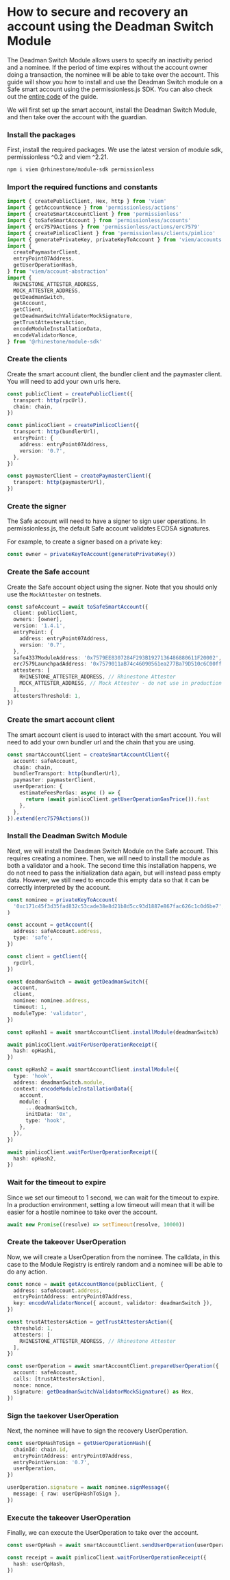 
# How to secure and recovery an account using the Deadman Switch Module

The Deadman Switch Module allows users to specify an inactivity period and a nominee. If the period of time expires without the account owner doing a transaction, the nominee will be able to take over the account. This guide will show you how to install and use the Deadman Switch module on a Safe smart account using the permissionless.js SDK. You can also check out the [entire code](https://github.com/rhinestonewtf/module-sdk-tutorials/blob/main/src/deadman-switch/permissionless-safe.ts) of the guide.

We will first set up the smart account, install the Deadman Switch Module, and then take over the account with the guardian.

<Steps>

### Install the packages

First, install the required packages. We use the latest version of module sdk, permissionless ^0.2 and viem ^2.21.

```sh npm2yarn
npm i viem @rhinestone/module-sdk permissionless
```

### Import the required functions and constants

```typescript copy
import { createPublicClient, Hex, http } from 'viem'
import { getAccountNonce } from 'permissionless/actions'
import { createSmartAccountClient } from 'permissionless'
import { toSafeSmartAccount } from 'permissionless/accounts'
import { erc7579Actions } from 'permissionless/actions/erc7579'
import { createPimlicoClient } from 'permissionless/clients/pimlico'
import { generatePrivateKey, privateKeyToAccount } from 'viem/accounts'
import {
  createPaymasterClient,
  entryPoint07Address,
  getUserOperationHash,
} from 'viem/account-abstraction'
import {
  RHINESTONE_ATTESTER_ADDRESS,
  MOCK_ATTESTER_ADDRESS,
  getDeadmanSwitch,
  getAccount,
  getClient,
  getDeadmanSwitchValidatorMockSignature,
  getTrustAttestersAction,
  encodeModuleInstallationData,
  encodeValidatorNonce,
} from '@rhinestone/module-sdk'
```

### Create the clients

Create the smart account client, the bundler client and the paymaster client. You will need to add your own urls here.

```typescript copy
const publicClient = createPublicClient({
  transport: http(rpcUrl),
  chain: chain,
})

const pimlicoClient = createPimlicoClient({
  transport: http(bundlerUrl),
  entryPoint: {
    address: entryPoint07Address,
    version: '0.7',
  },
})

const paymasterClient = createPaymasterClient({
  transport: http(paymasterUrl),
})
```

### Create the signer

The Safe account will need to have a signer to sign user operations. In permissionless.js, the default Safe account validates ECDSA signatures.

For example, to create a signer based on a private key:

```typescript copy
const owner = privateKeyToAccount(generatePrivateKey())
```

### Create the Safe account

Create the Safe account object using the signer. Note that you should only use the `MockAttester` on testnets.

```typescript copy
const safeAccount = await toSafeSmartAccount({
  client: publicClient,
  owners: [owner],
  version: '1.4.1',
  entryPoint: {
    address: entryPoint07Address,
    version: '0.7',
  },
  safe4337ModuleAddress: '0x7579EE8307284F293B1927136486880611F20002',
  erc7579LaunchpadAddress: '0x7579011aB74c46090561ea277Ba79D510c6C00ff',
  attesters: [
    RHINESTONE_ATTESTER_ADDRESS, // Rhinestone Attester
    MOCK_ATTESTER_ADDRESS, // Mock Attester - do not use in production
  ],
  attestersThreshold: 1,
})
```

### Create the smart account client

The smart account client is used to interact with the smart account. You will need to add your own bundler url and the chain that you are using.

```typescript copy
const smartAccountClient = createSmartAccountClient({
  account: safeAccount,
  chain: chain,
  bundlerTransport: http(bundlerUrl),
  paymaster: paymasterClient,
  userOperation: {
    estimateFeesPerGas: async () => {
      return (await pimlicoClient.getUserOperationGasPrice()).fast
    },
  },
}).extend(erc7579Actions())
```

### Install the Deadman Switch Module

Next, we will install the Deadman Switch Module on the Safe account. This requires creating a nominee. Then, we will need to install the module as both a validator and a hook. The second time this installation happens, we do not need to pass the initialization data again, but will instead pass empty data. However, we still need to encode this empty data so that it can be correctly interpreted by the account.

```typescript copy
const nominee = privateKeyToAccount(
  '0xc171c45f3d35fad832c53cade38e8d21b8d5cc93d1887e867fac626c1c0d6be7',
)

const account = getAccount({
  address: safeAccount.address,
  type: 'safe',
})

const client = getClient({
  rpcUrl,
})

const deadmanSwitch = await getDeadmanSwitch({
  account,
  client,
  nominee: nominee.address,
  timeout: 1,
  moduleType: 'validator',
})

const opHash1 = await smartAccountClient.installModule(deadmanSwitch)

await pimlicoClient.waitForUserOperationReceipt({
  hash: opHash1,
})

const opHash2 = await smartAccountClient.installModule({
  type: 'hook',
  address: deadmanSwitch.module,
  context: encodeModuleInstallationData({
    account,
    module: {
      ...deadmanSwitch,
      initData: '0x',
      type: 'hook',
    },
  }),
})

await pimlicoClient.waitForUserOperationReceipt({
  hash: opHash2,
})
```

### Wait for the timeout to expire

Since we set our timeout to 1 second, we can wait for the timeout to expire. In a production environment, setting a low timeout will mean that it will be easier for a hostile nominee to take over the account.

```typescript copy
await new Promise((resolve) => setTimeout(resolve, 10000))
```

### Create the takeover UserOperation

Now, we will create a UserOperation from the nominee. The calldata, in this case to the Module Registry is entirely random and a nominee will be able to do any action.

```typescript copy
const nonce = await getAccountNonce(publicClient, {
  address: safeAccount.address,
  entryPointAddress: entryPoint07Address,
  key: encodeValidatorNonce({ account, validator: deadmanSwitch }),
})

const trustAttestersAction = getTrustAttestersAction({
  threshold: 1,
  attesters: [
    RHINESTONE_ATTESTER_ADDRESS, // Rhinestone Attester
  ],
})

const userOperation = await smartAccountClient.prepareUserOperation({
  account: safeAccount,
  calls: [trustAttestersAction],
  nonce: nonce,
  signature: getDeadmanSwitchValidatorMockSignature() as Hex,
})
```

### Sign the taekover UserOperation

Next, the nominee will have to sign the recovery UserOperation.

```typescript copy
const userOpHashToSign = getUserOperationHash({
  chainId: chain.id,
  entryPointAddress: entryPoint07Address,
  entryPointVersion: '0.7',
  userOperation,
})

userOperation.signature = await nominee.signMessage({
  message: { raw: userOpHashToSign },
})
```

### Execute the takeover UserOperation

Finally, we can execute the UserOperation to take over the account.

```typescript copy
const userOpHash = await smartAccountClient.sendUserOperation(userOperation)

const receipt = await pimlicoClient.waitForUserOperationReceipt({
  hash: userOpHash,
})
```

</Steps>
